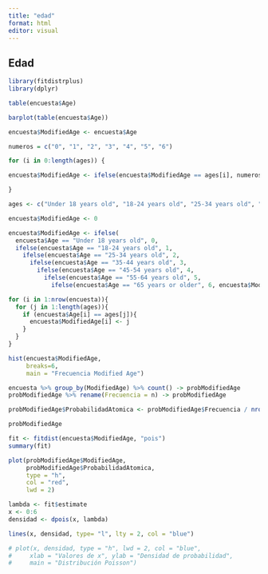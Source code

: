 ```yaml
---
title: "edad"
format: html
editor: visual
---
```


## Edad

```r
library(fitdistrplus)
library(dplyr)
```

```r
table(encuesta$Age)
```

```r
barplot(table(encuesta$Age))
```

```r
encuesta$ModifiedAge <- encuesta$Age

numeros = c("0", "1", "2", "3", "4", "5", "6")

for (i in 0:length(ages)) {

encuesta$ModifiedAge <- ifelse(encuesta$ModifiedAge == ages[i], numeros[i], encuesta$ModifiedAge)

}
```

```r
ages <- c("Under 18 years old", "18-24 years old", "25-34 years old", "45-54 years old", "55-64 years old", "65 years or older")

encuesta$ModifiedAge <- 0

encuesta$ModifiedAge <- ifelse(
  encuesta$Age == "Under 18 years old", 0, 
  ifelse(encuesta$Age == "18-24 years old", 1, 
    ifelse(encuesta$Age == "25-34 years old", 2, 
      ifelse(encuesta$Age == "35-44 years old", 3,
        ifelse(encuesta$Age == "45-54 years old", 4,
          ifelse(encuesta$Age == "55-64 years old", 5, 
            ifelse(encuesta$Age == "65 years or older", 6, encuesta$ModifiedAge)))))))

for (i in 1:nrow(encuesta)){
  for (j in 1:length(ages)){
    if (encuesta$Age[i] == ages[j]){
      encuesta$ModifiedAge[i] <- j
    }
  }
}
```

```r
hist(encuesta$ModifiedAge, 
     breaks=6,
     main = "Frecuencia Modified Age")
```

```r
encuesta %>% group_by(ModifiedAge) %>% count() -> probModifiedAge
probModifiedAge %>% rename(Frecuencia = n) -> probModifiedAge
```

```r
probModifiedAge$ProbabilidadAtomica <- probModifiedAge$Frecuencia / nrow(encuesta)
```

```r
probModifiedAge
```

```r
fit <- fitdist(encuesta$ModifiedAge, "pois")
summary(fit)
```

```r
plot(probModifiedAge$ModifiedAge, 
     probModifiedAge$ProbabilidadAtomica,
     type = "h",
     col = "red",
     lwd = 2)

lambda <- fit$estimate
x <- 0:6
densidad <- dpois(x, lambda)

lines(x, densidad, type= "l", lty = 2, col = "blue")

# plot(x, densidad, type = "h", lwd = 2, col = "blue",
#     xlab = "Valores de x", ylab = "Densidad de probabilidad",
#     main = "Distribución Poisson")


```
